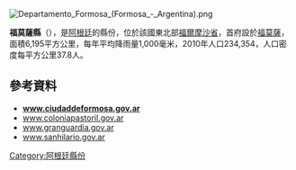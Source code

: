 [[Image:Departamento_Formosa_(Formosa_-_Argentina).png|right]]
{{Coord|26|11|0|S|58|10|30|W|display=title}}

'''福莫薩縣'''（{{lang-es|Departamento Formosa}}），是[[阿根廷|阿根廷]]的縣份，位於該國東北部[[福爾摩沙省|福爾摩沙省]]，首府設於[[福莫薩_(阿根廷)|福莫薩]]，面積6,195平方公里，每年平均降雨量1,000毫米，2010年人口234,354，人口密度每平方公里37.8人。

==參考資料==
*[https://web.archive.org/web/20110825055052/http://www.ciudaddeformosa.gov.ar/ '''www.ciudaddeformosa.gov.ar''']
*[https://web.archive.org/web/20100818235109/http://www.coloniapastoril.gov.ar/ www.coloniapastoril.gov.ar]
*[https://web.archive.org/web/20090621154259/http://www.granguardia.gov.ar/ www.granguardia.gov.ar]
*[https://web.archive.org/web/20100627200544/http://www.sanhilario.gov.ar/ www.sanhilario.gov.ar]

{{Argentina-geo-stub}}
[[Category:阿根廷縣份|Category:阿根廷縣份]]